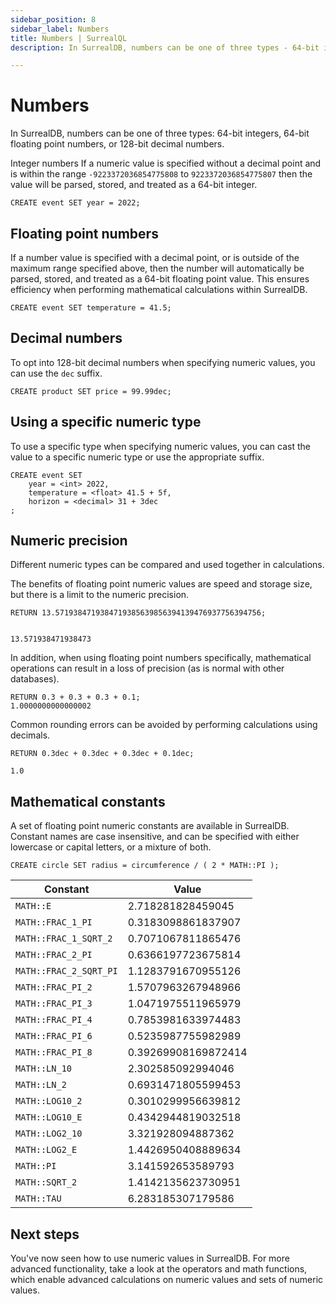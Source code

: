 ```yaml
---
sidebar_position: 8
sidebar_label: Numbers
title: Numbers | SurrealQL
description: In SurrealDB, numbers can be one of three types - 64-bit integers, 64-bit floating point numbers, or 128-bit decimal numbers.

---
```


# Numbers

In SurrealDB, numbers can be one of three types: 64-bit integers, 64-bit floating point numbers, or 128-bit decimal numbers.

Integer numbers
If a numeric value is specified without a decimal point and is within the range `-9223372036854775808` to `9223372036854775807` then the value will be parsed, stored, and treated as a 64-bit integer.

```surql
CREATE event SET year = 2022;
```
## Floating point numbers
If a number value is specified with a decimal point, or is outside of the maximum range specified above, then the number will automatically be parsed, stored, and treated as a 64-bit floating point value. This ensures efficiency when performing mathematical calculations within SurrealDB.

```surql
CREATE event SET temperature = 41.5;
```
## Decimal numbers
To opt into 128-bit decimal numbers when specifying numeric values, you can use the `dec` suffix.

```surql
CREATE product SET price = 99.99dec;
```
## Using a specific numeric type
To use a specific type when specifying numeric values, you can cast the value to a specific numeric type or use the appropriate suffix.

```surql
CREATE event SET
	year = <int> 2022,
	temperature = <float> 41.5 + 5f,
	horizon = <decimal> 31 + 3dec
;
```

## Numeric precision
Different numeric types can be compared and used together in calculations.

The benefits of floating point numeric values are speed and storage size, but there is a limit to the numeric precision.

```surql
RETURN 13.5719384719384719385639856394139476937756394756;


13.571938471938473
```

In addition, when using floating point numbers specifically, mathematical operations can result in a loss of precision (as is normal with other databases).

```surql
RETURN 0.3 + 0.3 + 0.3 + 0.1;
1.0000000000000002
```

Common rounding errors can be avoided by performing calculations using decimals.

```surql
RETURN 0.3dec + 0.3dec + 0.3dec + 0.1dec;

1.0
```

## Mathematical constants
A set of floating point numeric constants are available in SurrealDB. Constant names are case insensitive, and can be specified with either lowercase or capital letters, or a mixture of both.

```surql
CREATE circle SET radius = circumference / ( 2 * MATH::PI );
```

<table>
    <thead>
        <tr>
            <th colspan="2" scope="col">Constant</th>
            <th colspan="2" scope="col">Value</th>
        </tr>
    </thead>  
    <tbody>
        <tr>
            <td colspan="2" scope="row" data-label="Constant">
                <code>MATH::E</code>
            </td>
            <td colspan="2" scope="row" data-label="Value">
                2.718281828459045
            </td>
        </tr>
        <tr>
            <td colspan="2" scope="row" data-label="Constant">
                <code>MATH::FRAC_1_PI</code>
            </td>
            <td colspan="2" scope="row" data-label="Value">
                0.3183098861837907
            </td>
        </tr>
        <tr>
            <td colspan="2" scope="row" data-label="Constant">
                <code>MATH::FRAC_1_SQRT_2</code>
            </td>
            <td colspan="2" scope="row" data-label="Value">
                0.7071067811865476
            </td>
        </tr>
        <tr>
            <td colspan="2" scope="row" data-label="Constant">
                <code>MATH::FRAC_2_PI</code>
            </td>
            <td colspan="2" scope="row" data-label="Value">
                0.6366197723675814
            </td>
        </tr>
        <tr>
            <td colspan="2" scope="row" data-label="Constant">
                <code>MATH::FRAC_2_SQRT_PI</code>
            </td>
            <td colspan="2" scope="row" data-label="Value">
                1.1283791670955126
            </td>
        </tr>
        <tr>
            <td colspan="2" scope="row" data-label="Constant">
                <code>MATH::FRAC_PI_2</code>
            </td>
            <td colspan="2" scope="row" data-label="Value">
            1.5707963267948966
            </td>
        </tr>
        <tr>
            <td colspan="2" scope="row" data-label="Constant">
                <code>MATH::FRAC_PI_3</code>
            </td>
            <td colspan="2" scope="row" data-label="Value">
                1.0471975511965979
            </td>
        </tr>
        <tr>
            <td colspan="2" scope="row" data-label="Constant">
                <code>MATH::FRAC_PI_4</code>
            </td>
            <td colspan="2" scope="row" data-label="Value">
                0.7853981633974483
            </td>
        </tr>
        <tr>
            <td colspan="2" scope="row" data-label="Constant">
                <code>MATH::FRAC_PI_6</code>
            </td>
            <td colspan="2" scope="row" data-label="Value">
                0.5235987755982989
            </td>
        </tr>
        <tr>
            <td colspan="2" scope="row" data-label="Constant">
                <code>MATH::FRAC_PI_8</code>
            </td>
            <td colspan="2" scope="row" data-label="Value">
                0.39269908169872414
            </td>
        </tr>
        <tr>
            <td colspan="2" scope="row" data-label="Constant">
                <code>MATH::LN_10</code>
            </td>
            <td colspan="2" scope="row" data-label="Value">
                2.302585092994046
            </td>
        </tr>
        <tr>
            <td colspan="2" scope="row" data-label="Constant">
                <code>MATH::LN_2</code>
            </td>
            <td colspan="2" scope="row" data-label="Value">
                0.6931471805599453
            </td>
        </tr>
        <tr>
            <td colspan="2" scope="row" data-label="Constant">
                <code>MATH::LOG10_2</code>
            </td>
            <td colspan="2" scope="row" data-label="Value">
                0.3010299956639812
            </td>
        </tr>
        <tr>
            <td colspan="2" scope="row" data-label="Constant">
                <code>MATH::LOG10_E</code>
            </td>
            <td colspan="2" scope="row" data-label="Value">
                0.4342944819032518
            </td>
        </tr>
        <tr>
            <td colspan="2" scope="row" data-label="Constant">
                <code>MATH::LOG2_10</code>
            </td>
            <td colspan="2" scope="row" data-label="Value">
            3.321928094887362
            </td>
        </tr>
        <tr>
            <td colspan="2" scope="row" data-label="Constant">
                <code>MATH::LOG2_E</code>
            </td>
            <td colspan="2" scope="row" data-label="Value">
                1.4426950408889634
            </td>
        </tr>
        <tr>
            <td colspan="2" scope="row" data-label="Constant">
                <code>MATH::PI</code>
            </td>
            <td colspan="2" scope="row" data-label="Value">
                3.141592653589793
            </td>
        </tr>
        <tr>
            <td colspan="2" scope="row" data-label="Constant">
                <code>MATH::SQRT_2</code>
            </td>
            <td colspan="2" scope="row" data-label="Value">
            1.4142135623730951
            </td>
        </tr>
        <tr>
            <td colspan="2" scope="row" data-label="Constant">
                <code>MATH::TAU</code>
            </td>
            <td colspan="2" scope="row" data-label="Value">
                6.283185307179586
            </td>
        </tr>
    </tbody>
</table>

## Next steps
You've now seen how to use numeric values in SurrealDB. For more advanced functionality, take a look at the operators and math functions, which enable advanced calculations on numeric values and sets of numeric values.